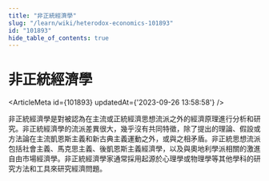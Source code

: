 ```yaml
---
title: "非正統經濟學"
slug: "/learn/wiki/heterodox-economics-101893"
id: "101893"
hide_table_of_contents: true
---
```



# 非正統經濟學

<ArticleMeta id={101893} updatedAt={'2023-09-26 13:58:58'} />
<div className='border-solid border-b border-t-0 my-4 border-[var(--ifm-color-gray-300)]' />

非正統經濟學是對被認為在主流或正統經濟思想流派之外的經濟原理進行分析和研究。非正統經濟學的流派差異很大，幾乎沒有共同特徵，除了提出的理論、假設或方法論在主流凱恩斯主義和新古典主義運動之外，或與之相矛盾。非正統思想流派包括社會主義、馬克思主義、後凱恩斯主義經濟學，以及與奧地利學派相關的激進自由市場經濟學。非正統經濟學家通常採用起源於心理學或物理學等其他學科的研究方法和工具來研究經濟問題。

